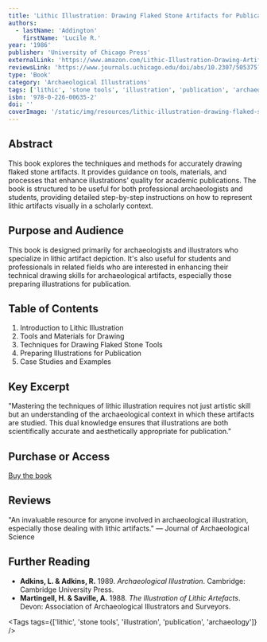 ```yaml
---
title: 'Lithic Illustration: Drawing Flaked Stone Artifacts for Publication'
authors:
  - lastName: 'Addington'
    firstName: 'Lucile R.'
year: '1986'
publisher: 'University of Chicago Press'
externalLink: 'https://www.amazon.com/Lithic-Illustration-Drawing-Artifacts-Publication/dp/0226006352'
reviewsLink: 'https://www.journals.uchicago.edu/doi/abs/10.2307/505375?journalCode=aja'
type: 'Book'
category: 'Archaeological Illustrations'
tags: ['lithic', 'stone tools', 'illustration', 'publication', 'archaeology']
isbn: '978-0-226-00635-2'
doi: ''
coverImage: '/static/img/resources/lithic-illustration-drawing-flaked-stone-artifacts-for-publication.jpg'
---
```


## Abstract

This book explores the techniques and methods for accurately drawing flaked stone artifacts. It provides guidance on tools, materials, and processes that enhance illustrations' quality for academic publications. The book is structured to be useful for both professional archaeologists and students, providing detailed step-by-step instructions on how to represent lithic artifacts visually in a scholarly context.

## Purpose and Audience

This book is designed primarily for archaeologists and illustrators who specialize in lithic artifact depiction. It's also useful for students and professionals in related fields who are interested in enhancing their technical drawing skills for archaeological artifacts, especially those preparing illustrations for publication.

## Table of Contents

1. Introduction to Lithic Illustration
2. Tools and Materials for Drawing
3. Techniques for Drawing Flaked Stone Tools
4. Preparing Illustrations for Publication
5. Case Studies and Examples

## Key Excerpt

"Mastering the techniques of lithic illustration requires not just artistic skill but an understanding of the archaeological context in which these artifacts are studied. This dual knowledge ensures that illustrations are both scientifically accurate and aesthetically appropriate for publication."

## Purchase or Access

[Buy the book](https://www.amazon.com/dp/0226006352)

## Reviews

"An invaluable resource for anyone involved in archaeological illustration, especially those dealing with lithic artifacts." — Journal of Archaeological Science

## Further Reading

- **Adkins, L. & Adkins, R.** 1989. _Archaeological Illustration_. Cambridge: Cambridge University Press.
- **Martingell, H. & Saville, A.** 1988. _The Illustration of Lithic Artefacts_. Devon: Association of Archaeological Illustrators and Surveyors.

<Tags tags={['lithic', 'stone tools', 'illustration', 'publication', 'archaeology']} />
